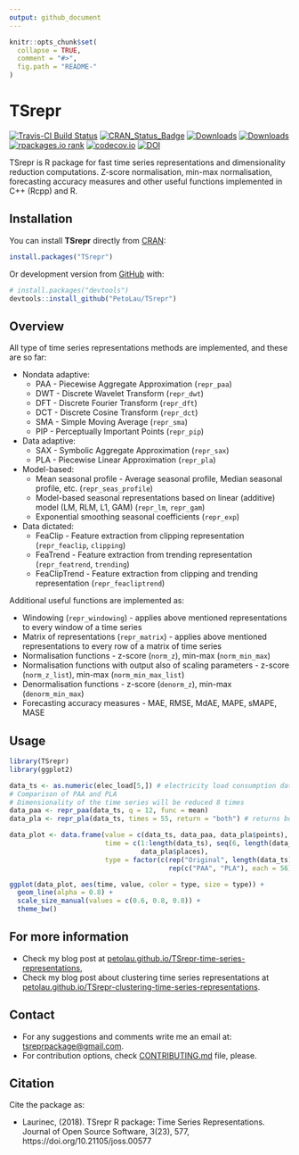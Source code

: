 ```yaml
---
output: github_document
---
```


<!-- README.md is generated from README.Rmd. Please edit that file -->

```r
knitr::opts_chunk$set(
  collapse = TRUE,
  comment = "#>",
  fig.path = "README-"
)
```

# TSrepr

[![Travis-CI Build Status](https://travis-ci.org/PetoLau/TSrepr.svg?branch=master)](https://travis-ci.org/PetoLau/TSrepr)
[![CRAN_Status_Badge](http://www.r-pkg.org/badges/version/TSrepr)](https://cran.r-project.org/package=TSrepr)
[![Downloads](http://cranlogs.r-pkg.org/badges/TSrepr)](https://cran.r-project.org/package=TSrepr)
[![Downloads](http://cranlogs.r-pkg.org/badges/grand-total/TSrepr?color=green)](https://cran.r-project.org/package=TSrepr)
[![rpackages.io rank](https://www.rpackages.io/badge/TSrepr.svg)](https://www.rpackages.io/package/TSrepr)
[![codecov.io](https://codecov.io/github/PetoLau/TSrepr/coverage.svg?branch=master)](https://codecov.io/github/PetoLau/TSrepr?branch=master)
[![DOI](http://joss.theoj.org/papers/10.21105/joss.00577/status.svg)](https://doi.org/10.21105/joss.00577)

TSrepr is R package for fast time series representations and dimensionality reduction computations. Z-score normalisation, min-max normalisation, forecasting accuracy measures and other useful functions implemented in C++ (Rcpp) and R.

## Installation

You can install **TSrepr** directly from [CRAN](https://CRAN.R-project.org/package=TSrepr):
```r
install.packages("TSrepr")
```

Or development version from [GitHub](https://github.com/PetoLau/TSrepr) with:
```r
# install.packages("devtools")
devtools::install_github("PetoLau/TSrepr")
```

## Overview

All type of time series representations methods are implemented, and these are so far:

* Nondata adaptive:
     - PAA - Piecewise Aggregate Approximation (`repr_paa`)
     - DWT - Discrete Wavelet Transform (`repr_dwt`)
     - DFT - Discrete Fourier Transform (`repr_dft`)
     - DCT - Discrete Cosine Transform (`repr_dct`)
     - SMA - Simple Moving Average (`repr_sma`)
     - PIP - Perceptually Important Points (`repr_pip`)
* Data adaptive:
     - SAX - Symbolic Aggregate Approximation (`repr_sax`)
     - PLA - Piecewise Linear Approximation (`repr_pla`)
* Model-based:
     - Mean seasonal profile - Average seasonal profile, Median seasonal profile, etc. (`repr_seas_profile`)
     - Model-based seasonal representations based on linear (additive) model (LM, RLM, L1, GAM) (`repr_lm`, `repr_gam`)
     - Exponential smoothing seasonal coefficients (`repr_exp`)
* Data dictated:
     - FeaClip - Feature extraction from clipping representation (`repr_feaclip`, `clipping`)
     - FeaTrend - Feature extraction from trending representation (`repr_featrend`, `trending`)
     - FeaClipTrend - Feature extraction from clipping and trending representation (`repr_feacliptrend`)

Additional useful functions are implemented as:

  * Windowing (`repr_windowing`) - applies above mentioned representations to every window of a time series
  * Matrix of representations (`repr_matrix`) - applies above mentioned representations to every row of a matrix of time series
  * Normalisation functions - z-score (`norm_z`), min-max (`norm_min_max`)
  * Normalisation functions with output also of scaling parameters - z-score (`norm_z_list`), min-max (`norm_min_max_list`)
  * Denormalisation functions - z-score (`denorm_z`), min-max (`denorm_min_max`)
  * Forecasting accuracy measures - MAE, RMSE, MdAE, MAPE, sMAPE, MASE

## Usage

```r
library(TSrepr)
library(ggplot2)

data_ts <- as.numeric(elec_load[5,]) # electricity load consumption data
# Comparison of PAA and PLA
# Dimensionality of the time series will be reduced 8 times
data_paa <- repr_paa(data_ts, q = 12, func = mean)
data_pla <- repr_pla(data_ts, times = 55, return = "both") # returns both extracted places and values

data_plot <- data.frame(value = c(data_ts, data_paa, data_pla$points),
                        time = c(1:length(data_ts), seq(6, length(data_ts), by = 12),
                                 data_pla$places),
                        type = factor(c(rep("Original", length(data_ts)),
                                        rep(c("PAA", "PLA"), each = 56))))

ggplot(data_plot, aes(time, value, color = type, size = type)) +
  geom_line(alpha = 0.8) +
  scale_size_manual(values = c(0.6, 0.8, 0.8)) +
  theme_bw()
```

## For more information

 - Check my blog post at [petolau.github.io/TSrepr-time-series-representations](https://petolau.github.io/TSrepr-time-series-representations/),
 - Check my blog post about clustering time series representations at [petolau.github.io/TSrepr-clustering-time-series-representations](https://petolau.github.io/TSrepr-clustering-time-series-representations/).

## Contact

 - For any suggestions and comments write me an email at: [tsreprpackage@gmail.com](mailto:tsreprpackage@gmail.com).
 - For contribution options, check [CONTRIBUTING.md](https://github.com/PetoLau/TSrepr/blob/master/CONTRIBUTING.md) file, please.

## Citation

Cite the package as:

 - Laurinec, (2018). TSrepr R package: Time Series Representations. Journal of Open Source Software, 3(23), 577, https://doi.org/10.21105/joss.00577
